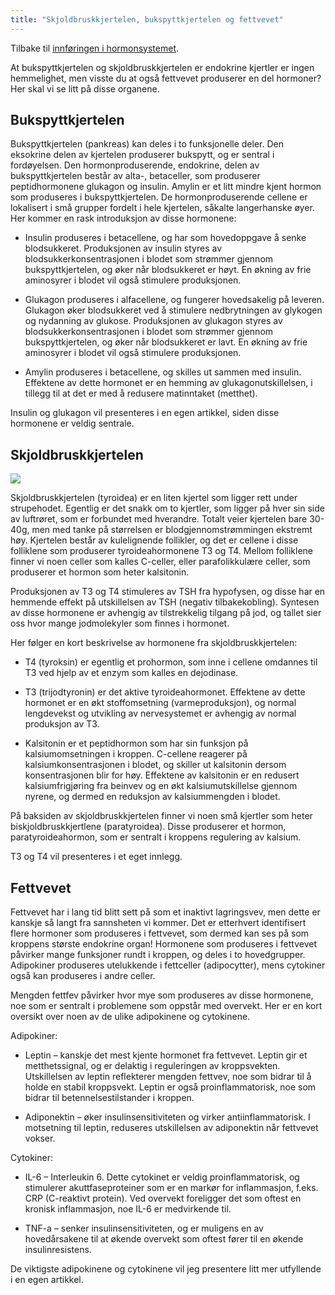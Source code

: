 ```yaml
---
title: "Skjoldbruskkjertelen, bukspyttkjertelen og fettvevet"
---
```


Tilbake til [innføringen i hormonsystemet](../../hormonsystemet.qmd "En innføring i hormonsystemet").

At bukspyttkjertelen og skjoldbruskkjertelen er endokrine kjertler er ingen hemmelighet, men visste du at også fettvevet produserer en del hormoner? Her skal vi se litt på disse organene.

## Bukspyttkjertelen

Bukspyttkjertelen (pankreas) kan deles i to funksjonelle deler. Den eksokrine delen av kjertelen produserer bukspytt, og er sentral i fordøyelsen. Den hormonproduserende, endokrine, delen av bukspyttkjertelen består av alta-, betaceller, som produserer peptidhormonene glukagon og insulin. Amylin er et litt mindre kjent hormon som produseres i bukspyttkjertelen. De hormonproduserende cellene er lokalisert i små grupper fordelt i hele kjertelen, såkalte langerhanske øyer. Her kommer en rask introduksjon av disse hormonene:

-   Insulin produseres i betacellene, og har som hovedoppgave å senke blodsukkeret. Produksjonen av insulin styres av blodsukkerkonsentrasjonen i blodet som strømmer gjennom bukspyttkjertelen, og øker når blodsukkeret er høyt. En økning av frie aminosyrer i blodet vil også stimulere produksjonen.

-   Glukagon produseres i alfacellene, og fungerer hovedsakelig på leveren. Glukagon øker blodsukkeret ved å stimulere nedbrytningen av glykogen og nydanning av glukose. Produksjonen av glukagon styres av blodsukkerkonsentrasjonen i blodet som strømmer gjennom bukspyttkjertelen, og øker når blodsukkeret er lavt. En økning av frie aminosyrer i blodet vil også stimulere produksjonen.

-   Amylin produseres i betacellene, og skilles ut sammen med insulin. Effektene av dette hormonet er en hemming av glukagonutskillelsen, i tillegg til at det er med å redusere matinntaket (metthet).

Insulin og glukagon vil presenteres i en egen artikkel, siden disse hormonene er veldig sentrale.

## Skjoldbruskkjertelen

![](images/clipboard-3881317301.png)

Skjoldbruskkjertelen (tyroidea) er en liten kjertel som ligger rett under strupehodet. Egentlig er det snakk om to kjertler, som ligger på hver sin side av luftrøret, som er forbundet med hverandre. Totalt veier kjertelen bare 30-40g, men med tanke på størrelsen er blodgjennomstrømmingen ekstremt høy. Kjertelen består av kulelignende follikler, og det er cellene i disse folliklene som produserer tyroideahormonene T3 og T4. Mellom folliklene finner vi noen celler som kalles C-celler, eller parafolikkulære celler, som produserer et hormon som heter kalsitonin.

Produksjonen av T3 og T4 stimuleres av TSH fra hypofysen, og disse har en hemmende effekt på utskillelsen av TSH (negativ tilbakekobling). Syntesen av disse hormonene er avhengig av tilstrekkelig tilgang på jod, og tallet sier oss hvor mange jodmolekyler som finnes i hormonet.

Her følger en kort beskrivelse av hormonene fra skjoldbruskkjertelen:

-   T4 (tyroksin) er egentlig et prohormon, som inne i cellene omdannes til T3 ved hjelp av et enzym som kalles en dejodinase.

-   T3 (trijodtyronin) er det aktive tyroideahormonet. Effektene av dette hormonet er en økt stoffomsetning (varmeproduksjon), og normal lengdevekst og utvikling av nervesystemet er avhengig av normal produksjon av T3.

-   Kalsitonin er et peptidhormon som har sin funksjon på kalsiumomsetningen i kroppen. C-cellene reagerer på kalsiumkonsentrasjonen i blodet, og skiller ut kalsitonin dersom konsentrasjonen blir for høy. Effektene av kalsitonin er en redusert kalsiumfrigjøring fra beinvev og en økt kalsiumutskillelse gjennom nyrene, og dermed en reduksjon av kalsiummengden i blodet.

På baksiden av skjoldbruskkjertelen finner vi noen små kjertler som heter biskjoldbruskkjertlene (paratyroidea). Disse produserer et hormon, paratyroideahormon, som er sentralt i kroppens regulering av kalsium.

T3 og T4 vil presenteres i et eget innlegg.

## Fettvevet

Fettvevet har i lang tid blitt sett på som et inaktivt lagringsvev, men dette er kanskje så langt fra sannsheten vi kommer. Det er etterhvert identifisert flere hormoner som produseres i fettvevet, som dermed kan ses på som kroppens største endokrine organ! Hormonene som produseres i fettvevet påvirker mange funksjoner rundt i kroppen, og deles i to hovedgrupper. Adipokiner produseres utelukkende i fettceller (adipocytter), mens cytokiner også kan produseres i andre celler.

Mengden fettfev påvirker hvor mye som produseres av disse hormonene, noe som er sentralt i problemene som oppstår med overvekt. Her er en kort oversikt over noen av de ulike adipokinene og cytokinene.

Adipokiner:

-   Leptin – kanskje det mest kjente hormonet fra fettvevet. Leptin gir et metthetssignal, og er delaktig i reguleringen av kroppsvekten. Utskillelsen av leptin reflekterer mengden fettvev, noe som bidrar til å holde en stabil kroppsvekt. Leptin er også proinflammatorisk, noe som bidrar til betennelsestilstander i kroppen.

<!-- -->

-   Adiponektin – øker insulinsensitiviteten og virker antiinflammatorisk. I motsetning til leptin, reduseres utskillelsen av adiponektin når fettvevet vokser.

Cytokiner:

-   IL-6 – Interleukin 6. Dette cytokinet er veldig proinflammatorisk, og stimulerer akuttfaseproteiner som er en markør for inflammasjon, f.eks. CRP (C-reaktivt protein). Ved overvekt foreligger det som oftest en kronisk inflammasjon, noe IL-6 er medvirkende til.

-   TNF-a – senker insulinsensitiviteten, og er muligens en av hovedårsakene til at økende overvekt som oftest fører til en økende insulinresistens.

De viktigste adipokinene og cytokinene vil jeg presentere litt mer utfyllende i en egen artikkel.
